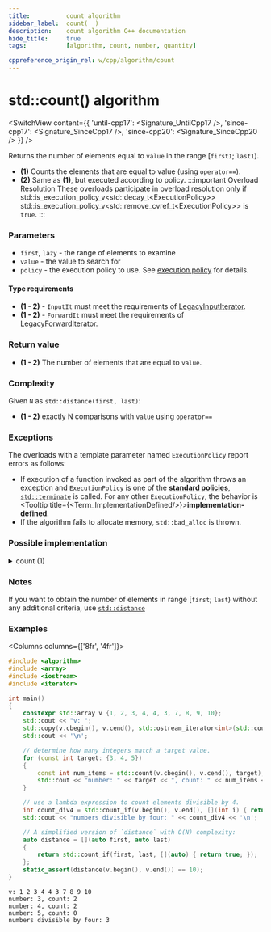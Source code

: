 ```yaml
---
title:			count algorithm
sidebar_label:	count(  )
description:	count algorithm C++ documentation
hide_title:		true
tags:			[algorithm, count, number, quantity]

cppreference_origin_rel: w/cpp/algorithm/count
---
```



<!-- Terms -->


<!----------------- Codes ---------------------->


# std::count() algorithm

<SwitchView content={{
	'until-cpp17': <Signature_UntilCpp17 />,
	'since-cpp17': <Signature_SinceCpp17 />,
	'since-cpp20': <Signature_SinceCpp20 />
}} />

Returns the number of elements equal to `value` in the range [`first1`; `last1`).

- **(1)** Counts the elements that are equal to value (using `operator==`).
- **(2)** Same as **(1)**, but executed according to policy.
	:::important Overload Resolution
	These overloads participate in overload resolution only if
	<Until v='cpp20'> std::is_execution_policy_v&lt;std::decay_t&lt;ExecutionPolicy&gt;&gt; </Until> <Since v='cpp20'>std::is_execution_policy_v&lt;std::remove_cvref_t&lt;ExecutionPolicy&gt;&gt;</Since> is <code>true</code>.
	:::

### Parameters

- `first`, `lazy` - the range of elements to examine
- `value` - the value to search for
- `policy` - the execution policy to use. See [execution policy](#) for details.

#### Type requirements
- **(1 - 2)** - `InputIt` must meet the requirements of [LegacyInputIterator](/docs/named_req/LegacyInputIterator).
- **(1 - 2)** - `ForwardIt` must meet the requirements of [LegacyForwardIterator](/docs/named_req/LegacyForwardIterator).

### Return value

- **(1 - 2)** The number of elements that are equal to `value`.

### Complexity

Given `N` as `std::distance(first, last)`:

- **(1 - 2)** exactly N comparisons with `value` using `operator==`

### Exceptions

The overloads with a template parameter named `ExecutionPolicy` report errors as follows:
- If execution of a function invoked as part of the algorithm throws an exception and `ExecutionPolicy` is one of the [**standard policies**](#), [`std::terminate`](#) is called.
	For any other `ExecutionPolicy`, the behavior is <Tooltip title={<Term_ImplementationDefined/>}>**implementation-defined**</Tooltip>.
- If the algorithm fails to allocate memory, `std::bad_alloc` is thrown.

### Possible implementation

<details>
<summary>count (1)</summary>

```cpp
template<class InputIt, class T>
typename iterator_traits<InputIt>::difference_type
    count(InputIt first, InputIt last, const T& value)
{
    typename iterator_traits<InputIt>::difference_type ret = 0;
    for (; first != last; ++first)
        if (*first == value)
            ++ret;
    return ret;
}
```

</details>

### Notes

If you want to obtain the number of elements in range [`first`; `last`) without any additional criteria, use [`std::distance`](#)

### Examples

<Columns columns={['8fr', '4fr']}>
<div>

```cpp title='Main.cpp' showLineNumbers
#include <algorithm>
#include <array>
#include <iostream>
#include <iterator>

int main()
{
    constexpr std::array v {1, 2, 3, 4, 4, 3, 7, 8, 9, 10};
    std::cout << "v: ";
    std::copy(v.cbegin(), v.cend(), std::ostream_iterator<int>(std::cout, " "));
    std::cout << '\n';

    // determine how many integers match a target value.
    for (const int target: {3, 4, 5})
    {
        const int num_items = std::count(v.cbegin(), v.cend(), target);
        std::cout << "number: " << target << ", count: " << num_items << '\n';
    }

    // use a lambda expression to count elements divisible by 4.
    int count_div4 = std::count_if(v.begin(), v.end(), [](int i) { return i % 4 == 0; });
    std::cout << "numbers divisible by four: " << count_div4 << '\n';

    // A simplified version of `distance` with O(N) complexity:
    auto distance = [](auto first, auto last)
    {
        return std::count_if(first, last, [](auto) { return true; });
    };
    static_assert(distance(v.begin(), v.end()) == 10);
}
```

</div>
<div>

```plaintext title="Output"
v: 1 2 3 4 4 3 7 8 9 10
number: 3, count: 2
number: 4, count: 2
number: 5, count: 0
numbers divisible by four: 3
```

</div>
</Columns>
